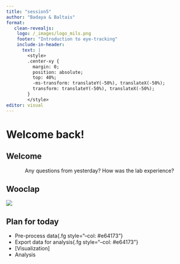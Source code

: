 ```yaml
---
title: "session5"
author: "Badaya & Baltais"
format: 
   clean-revealjs:
    logo: /_images/logo_mils.png
    footer: "Introduction to eye-tracking"
    include-in-header: 
      text: |
        <style>
        .center-xy {
          margin: 0;
          position: absolute;
          top: 40%;
          -ms-transform: translateY(-50%), translateX(-50%);
          transform: translateY(-50%), translateX(-50%);
        }
        </style>
editor: visual
---
```


# Welcome back!

## Welcome

::: {style="text-align: center"}
Any questions from yesterday? How was the lab experience?
:::

## Wooclap

![](_images/_session1/wooclap_D1.JPG)

## Plan for today

-   Pre-process data{.fg style="--col: #e64173"}
-   Export data for analysis{.fg style="--col: #e64173"}
-   \[Visualization\]
-   Analysis
